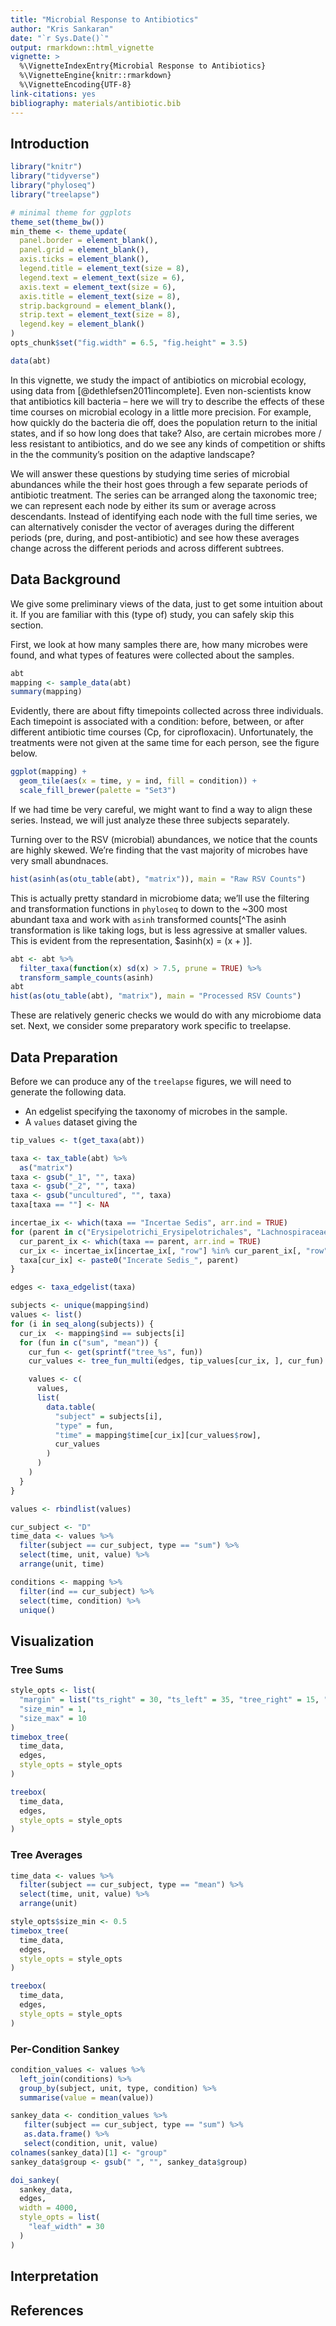 ```yaml
---
title: "Microbial Response to Antibiotics"
author: "Kris Sankaran"
date: "`r Sys.Date()`"
output: rmarkdown::html_vignette
vignette: >
  %\VignetteIndexEntry{Microbial Response to Antibiotics}
  %\VignetteEngine{knitr::rmarkdown}
  %\VignetteEncoding{UTF-8}
link-citations: yes
bibliography: materials/antibiotic.bib
---
```


## Introduction ##


```r
library("knitr")
library("tidyverse")
library("phyloseq")
library("treelapse")

# minimal theme for ggplots
theme_set(theme_bw())
min_theme <- theme_update(
  panel.border = element_blank(),
  panel.grid = element_blank(),
  axis.ticks = element_blank(),
  legend.title = element_text(size = 8),
  legend.text = element_text(size = 6),
  axis.text = element_text(size = 6),
  axis.title = element_text(size = 8),
  strip.background = element_blank(),
  strip.text = element_text(size = 8),
  legend.key = element_blank()
)
opts_chunk$set("fig.width" = 6.5, "fig.height" = 3.5)

data(abt)
```

In this vignette, we study the impact of antibiotics on microbial ecology, using
data from [@dethlefsen2011incomplete]. Even non-scientists know that antibiotics
kill bacteria -- here we will try to describe the effects of these time courses
on microbial ecology in a little more precision. For example, how quickly do the
bacteria die off, does the population return to the initial states, and if so
how long does that take? Also, are certain microbes more / less resistant to
antibiotics, and do we see any kinds of competition or shifts in the the
community's position on the adaptive landscape?

We will answer these questions by studying time series of microbial abundances
while the their host goes through a few separate periods of antibiotic
treatment. The series can be arranged along the taxonomic tree; we can represent
each node by either its sum or average across descendants. Instead of
identifying each node with the full time series, we can alternatively conisder
the vector of averages during the different periods (pre, during, and
post-antibiotic) and see how these averages change across the different periods
and across different subtrees.

## Data Background ##

We give some preliminary views of the data, just to get some intuition about it.
If you are familiar with this (type of) study, you can safely skip this section.

First, we look at how many samples there are, how many microbes were found, and
what types of features were collected about the samples.

```r
abt
mapping <- sample_data(abt)
summary(mapping)
```

Evidently, there are about fifty timepoints collected across three individuals.
Each timepoint is associated with a condition: before, between, or after
different antibiotic time courses (Cp, for ciprofloxacin). Unfortunately, the
treatments were not given at the same time for each person, see the figure
below.

```r
ggplot(mapping) +
  geom_tile(aes(x = time, y = ind, fill = condition)) +
  scale_fill_brewer(palette = "Set3")
```

If we had time be very careful, we might want to find a way to align these
series. Instead, we will just analyze these three subjects separately.

Turning over to the RSV (microbial) abundances, we notice that the counts are
highly skewed. We're finding that the vast majority of microbes have very small
abundnaces.

```r
hist(asinh(as(otu_table(abt), "matrix")), main = "Raw RSV Counts")
```

This is actually pretty standard in microbiome data; we'll use the filtering and
transformation functions in `phyloseq` to down to the ~300 most abundant taxa
and work with `asinh` transformed counts[^The asinh transformation is like
taking logs, but is less agressive at smaller values. This is evident from the
representation, $asinh\left(x\right) = \log\left(x + \sqrt{1 + x^{t}}\right)].

```r
abt <- abt %>%
  filter_taxa(function(x) sd(x) > 7.5, prune = TRUE) %>%
  transform_sample_counts(asinh)
abt
hist(as(otu_table(abt), "matrix"), main = "Processed RSV Counts")
```

These are relatively generic checks we would do with any microbiome data set.
Next, we consider some preparatory work specific to treelapse.

## Data Preparation ##

Before we can produce any of the `treelapse` figures, we will need to generate
the following data.

* An edgelist specifying the taxonomy of microbes in the sample.
* A `values` dataset giving the

```r
tip_values <- t(get_taxa(abt))
```

```r
taxa <- tax_table(abt) %>%
  as("matrix")
taxa <- gsub("_1", "", taxa)
taxa <- gsub("_2", "", taxa)
taxa <- gsub("uncultured", "", taxa)
taxa[taxa == ""] <- NA

incertae_ix <- which(taxa == "Incertae Sedis", arr.ind = TRUE)
for (parent in c("Erysipelotrichi_Erysipelotrichales", "Lachnospiraceae", "Ruminococcaceae")) {
  cur_parent_ix <- which(taxa == parent, arr.ind = TRUE)
  cur_ix <- incertae_ix[incertae_ix[, "row"] %in% cur_parent_ix[, "row"], ]
  taxa[cur_ix] <- paste0("Incerate Sedis_", parent)
}

edges <- taxa_edgelist(taxa)
```

```r
subjects <- unique(mapping$ind)
values <- list()
for (i in seq_along(subjects)) {
  cur_ix  <- mapping$ind == subjects[i]
  for (fun in c("sum", "mean")) {
    cur_fun <- get(sprintf("tree_%s", fun))
    cur_values <- tree_fun_multi(edges, tip_values[cur_ix, ], cur_fun)

    values <- c(
      values,
      list(
        data.table(
          "subject" = subjects[i],
          "type" = fun,
          "time" = mapping$time[cur_ix][cur_values$row],
          cur_values
        )
      )
    )
  }
}

values <- rbindlist(values)
```

```r
cur_subject <- "D"
time_data <- values %>%
  filter(subject == cur_subject, type == "sum") %>%
  select(time, unit, value) %>%
  arrange(unit, time)
```

```r
conditions <- mapping %>%
  filter(ind == cur_subject) %>%
  select(time, condition) %>%
  unique()
```

## Visualization ##

### Tree Sums ###

```r
style_opts <- list(
  "margin" = list("ts_right" = 30, "ts_left" = 35, "tree_right" = 15, "tree_left" = 15),
  "size_min" = 1,
  "size_max" = 10
)
timebox_tree(
  time_data,
  edges,
  style_opts = style_opts
)
```

```r
treebox(
  time_data,
  edges,
  style_opts = style_opts
)
```

### Tree Averages ###

```r
time_data <- values %>%
  filter(subject == cur_subject, type == "mean") %>%
  select(time, unit, value) %>%
  arrange(unit)
```

```r
style_opts$size_min <- 0.5
timebox_tree(
  time_data,
  edges,
  style_opts = style_opts
)
```

```r
treebox(
  time_data,
  edges,
  style_opts = style_opts
)
```

### Per-Condition Sankey ###

```r
condition_values <- values %>%
  left_join(conditions) %>%
  group_by(subject, unit, type, condition) %>%
  summarise(value = mean(value))

sankey_data <- condition_values %>%
   filter(subject == cur_subject, type == "sum") %>%
   as.data.frame() %>%
   select(condition, unit, value)
colnames(sankey_data)[1] <- "group"
sankey_data$group <- gsub(" ", "", sankey_data$group)
```

```r
doi_sankey(
  sankey_data,
  edges,
  width = 4000,
  style_opts = list(
    "leaf_width" = 30
  )
)
```

## Interpretation ##

## References ##
